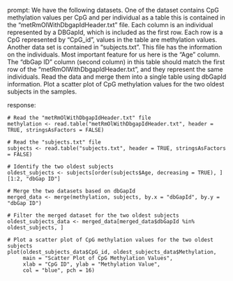 prompt:
We have the following datasets. One of the dataset contains CpG methylation values per CpG and per individual as a table this is contained in the “metRmOlWithDbgapIdHeader.txt” file. Each column is an individual represented by a DBGapId, which is included as the first row. Each row is a CpG represented by "CpG_id", values in the table are methylation values. Another data set is contained in “subjects.txt”. This file has the information on the individuals. Most important feature for us here is the "Age" column. The "dbGap ID" column (second column) in this table should match the first row of the "metRmOlWithDbgapIdHeader.txt", and they represent the same individuals. Read the data and merge them into a single table using dbGapId information. Plot a scatter plot of CpG methylation values for the two oldest subjects in the samples.

response:
```
# Read the "metRmOlWithDbgapIdHeader.txt" file
methylation <- read.table("metRmOlWithDbgapIdHeader.txt", header = TRUE, stringsAsFactors = FALSE)

# Read the "subjects.txt" file
subjects <- read.table("subjects.txt", header = TRUE, stringsAsFactors = FALSE)

# Identify the two oldest subjects
oldest_subjects <- subjects[order(subjects$Age, decreasing = TRUE), ][1:2, "dbGap ID"]

# Merge the two datasets based on dbGapId
merged_data <- merge(methylation, subjects, by.x = "dbGapId", by.y = "dbGap ID")

# Filter the merged dataset for the two oldest subjects
oldest_subjects_data <- merged_data[merged_data$dbGapId %in% oldest_subjects, ]

# Plot a scatter plot of CpG methylation values for the two oldest subjects
plot(oldest_subjects_data$CpG_id, oldest_subjects_data$Methylation, 
     main = "Scatter Plot of CpG Methylation Values",
     xlab = "CpG ID", ylab = "Methylation Value",
     col = "blue", pch = 16)
```
